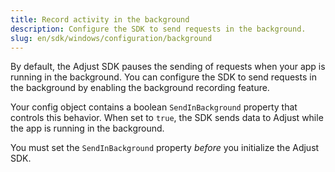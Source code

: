```yaml
---
title: Record activity in the background
description: Configure the SDK to send requests in the background.
slug: en/sdk/windows/configuration/background
---
```


By default, the Adjust SDK pauses the sending of requests when your app is running in the background. You can configure the SDK to send requests in the background by enabling the background recording feature.


Your config object contains a boolean `SendInBackground` property that controls this behavior. When set to `true`, the SDK sends data to Adjust while the app is running in the background.

<Callout type="important">

You must set the `SendInBackground` property _before_ you initialize the Adjust SDK.

</Callout>


<SendInBackground />
